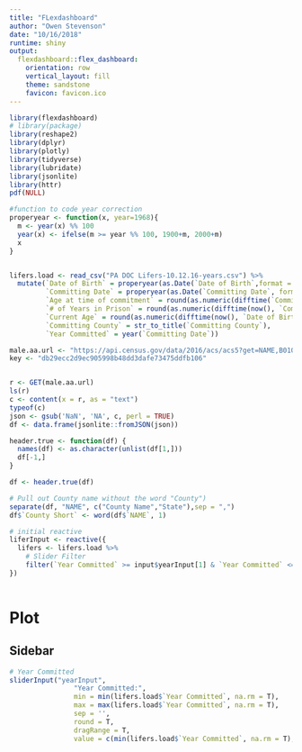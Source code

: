 ```yaml
---
title: "FLexdashboard"
author: "Owen Stevenson"
date: "10/16/2018"
runtime: shiny
output: 
  flexdashboard::flex_dashboard:
    orientation: row
    vertical_layout: fill
    theme: sandstone
    favicon: favicon.ico
---
```


```r
library(flexdashboard)
# library(package)
library(reshape2)
library(dplyr)
library(plotly)
library(tidyverse)
library(lubridate)
library(jsonlite)
library(httr)
pdf(NULL)

#function to code year correction
properyear <- function(x, year=1968){
  m <- year(x) %% 100
  year(x) <- ifelse(m >= year %% 100, 1900+m, 2000+m)
  x
}


lifers.load <- read_csv("PA DOC Lifers-10.12.16-years.csv") %>%
  mutate(`Date of Birth` = properyear(as.Date(`Date of Birth`,format = "%m/%d/%y"), year = year(now())),
         `Committing Date` = properyear(as.Date(`Committing Date`, format = "%m/%d/%y"), year = year(now())),
         `Age at time of commitment` = round(as.numeric(difftime(`Committing Date`, `Date of Birth`, unit="weeks"))/52.25),
         `# of Years in Prison` = round(as.numeric(difftime(now(), `Committing Date`, unit="weeks"))/52.25),
         `Current Age` = round(as.numeric(difftime(now(), `Date of Birth`, unit="weeks"))/52.25),
         `Committing County` = str_to_title(`Committing County`),
         `Year Committed` = year(`Committing Date`))

male.aa.url <- "https://api.census.gov/data/2016/acs/acs5?get=NAME,B01001B_002E&for=county:*&in=state:42&key=db29ecc2d9ec905998b48dd3dafe73475ddfb106"
key <- "db29ecc2d9ec905998b48dd3dafe73475ddfb106"


r <- GET(male.aa.url)
ls(r)
c <- content(x = r, as = "text")
typeof(c)
json <- gsub('NaN', 'NA', c, perl = TRUE)
df <- data.frame(jsonlite::fromJSON(json))

header.true <- function(df) {
  names(df) <- as.character(unlist(df[1,]))
  df[-1,]
}

df <- header.true(df)

# Pull out County name without the word "County")
separate(df, "NAME", c("County Name","State"),sep = ",")
df$`County Short` <- word(df$`NAME`, 1)

```

```r
# initial reactive
liferInput <- reactive({
  lifers <- lifers.load %>%
    # Slider Filter
    filter(`Year Committed` >= input$yearInput[1] & `Year Committed` <= input$yearInput[2])
})
  
```



Plot
=====================================

Sidebar {.sidebar}
-------------------------------------

```r
# Year Committed
sliderInput("yearInput",
                "Year Committed:",
                min = min(lifers.load$`Year Committed`, na.rm = T),
                max = max(lifers.load$`Year Committed`, na.rm = T),
                sep = '',
                round = T,
                dragRange = T, 
                value = c(min(lifers.load$`Year Committed`, na.rm = T), max(lifers.load$`Year Committed`, na.rm = T)))


```

